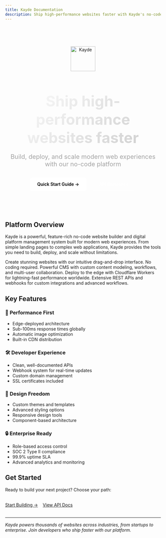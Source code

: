 ```yaml
---
title: Kayde Documentation
description: Ship high-performance websites faster with Kayde's no-code platform. Build, deploy, and scale modern web experiences.
---
```



<div style="text-align: center; margin: 3rem 0 4rem 0; padding: 2rem 0;">
  <img src="/src/assets/kayde-logo-lg.png" alt="Kayde" style="height: 80px; margin: 0 auto 2rem auto; display: block;" />
  <h1 style="font-size: 3rem; font-weight: bold; margin-bottom: 1rem; background: linear-gradient(135deg, #fff 0%, #ccc 100%); -webkit-background-clip: text; -webkit-text-fill-color: transparent; background-clip: text;">Ship high-performance websites faster</h1>
  <p style="font-size: 1.25rem; color: #a3a3a3; margin-bottom: 2rem; max-width: 600px; margin-left: auto; margin-right: auto;">Build, deploy, and scale modern web experiences with our no-code platform</p>
  <div style="display: flex; gap: 1rem; justify-content: center; flex-wrap: wrap; margin-top: 2rem;">
    <a href="/guides/getting-started/" style="background: #fff; color: #000; padding: 12px 24px; border-radius: 6px; text-decoration: none; font-weight: 600; transition: all 0.2s ease;">Quick Start Guide →</a>
    <a href="/api/overview/" style="background: transparent; color: #fff; border: 1px solid #fff; padding: 12px 24px; border-radius: 6px; text-decoration: none; font-weight: 500; transition: all 0.2s ease;">API Reference</a>
  </div>
</div>

## Platform Overview

Kayde is a powerful, feature-rich no-code website builder and digital platform management system built for modern web experiences. From simple landing pages to complex web applications, Kayde provides the tools you need to build, deploy, and scale without limitations.

<CardGrid stagger>
	<Card title="Website Builder" icon="rocket">
		Create stunning websites with our intuitive drag-and-drop interface. No coding required.
	</Card>
	<Card title="Content Management" icon="document">
		Powerful CMS with custom content modeling, workflows, and multi-user collaboration.
	</Card>
	<Card title="Global Deployment" icon="setting">
		Deploy to the edge with Cloudflare Workers for lightning-fast performance worldwide.
	</Card>
	<Card title="Developer APIs" icon="laptop">
		Extensive REST APIs and webhooks for custom integrations and advanced workflows.
	</Card>
</CardGrid>

## Key Features

### 🚀 **Performance First**
- Edge-deployed architecture
- Sub-100ms response times globally
- Automatic image optimization
- Built-in CDN distribution

### 🛠️ **Developer Experience**
- Clean, well-documented APIs
- Webhook system for real-time updates
- Custom domain management
- SSL certificates included

### 🎨 **Design Freedom**
- Custom themes and templates
- Advanced styling options
- Responsive design tools
- Component-based architecture

### 🔒 **Enterprise Ready**
- Role-based access control
- SOC 2 Type II compliance
- 99.9% uptime SLA
- Advanced analytics and monitoring

## Get Started

Ready to build your next project? Choose your path:

<div style="display: flex; gap: 1rem; margin: 2rem 0; flex-wrap: wrap;">
  <a href="/guides/getting-started/" class="cta-button">Start Building →</a>
  <a href="/reference/api/" class="cta-button-outline">View API Docs</a>
</div>

---

*Kayde powers thousands of websites across industries, from startups to enterprise. Join developers who ship faster with our platform.*
